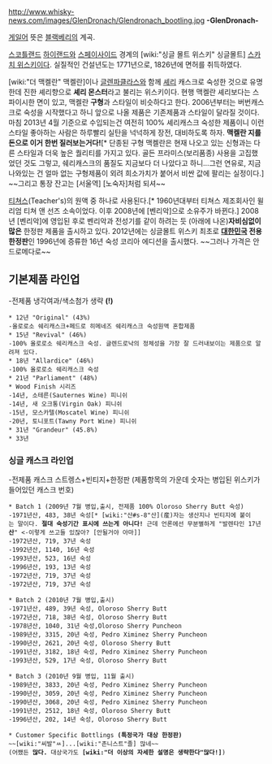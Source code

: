http://www.whisky-news.com/images/GlenDronach/Glendronach_bootling.jpg
'''-GlenDronach-'''

[[게일어]] 뜻은 [[블랙베리]]의 계곡.

[[스코틀랜드]] [[하이랜드]]와 [[스페이사이드]] 경계의 [wiki:"싱글 몰트 위스키" 싱글몰트] [[스카치 위스키]]이다. 실질적인 건설년도는 1771년으로, 1826년에 면허를 취득하였다.

[wiki:"더 맥켈란" 맥켈란]이나 [[글렌파클라스]]와 함께 [[셰리]] 캐스크로 숙성한 것으로 유명한데 진한 셰리향으로 '''셰리 몬스터'''라고 불리는 위스키이다. 현행 맥켈란 셰리보다는 스파이시한 면이 있고, 맥켈란 '''구형'''과 스타일이 비슷하다고 한다. 2006년부터는 버번캐스크로 숙성을 시작했다고 하니 앞으로 나올 제품은 기존제품과 스타일이 달라질 것이다. 마침 2013년 4월 기준으로 수입되는건 여전히 100% 셰리캐스크 숙성한 제품이니 이런 스타일 좋아하는 사람은 하루빨리 실탄을 넉넉하게 장전, 대비하도록 하자. '''맥켈란 지를 돈으로 이거 한번 질러보는거다!'''[* 단종된 구형 맥켈란은 현재 나오고 있는 신형과는 다른 스타일과 더욱 높은 퀄리티를 가지고 있다. 골든 프라미스(보리품종) 사용을 고집했었던 것도 그렇고, 쉐리캐스크의 품질도 지금보다 더 나았다고 하니...그런 연유로, 지금 나와있는 건 얼마 없는 구형제품이 외려 희소가치가 붙어서 비싼 값에 팔리는 실정이다.] ~~그리고 통장 잔고는 [서울역] [노숙자]처럼 되셔~~

[[티쳐스]](Teacher's)의 원액 중 하나로 사용된다.[* 1960년대부터 티쳐스 제조회사인 윌리엄 티쳐 앤 선즈 소속이었다. 이후 2008년에 [벤리악]으로 소유주가 바뀐다.] 2008년 [벤리악]에 영입된 후로 벤리악과 전성기를 같이 하려는 듯 (아래에 나온)'''자비심없이 많은''' 한정판 제품을 출시하고 있다. 2012년에는 싱글몰트 위스키 최초로 '''[[대한민국]] 전용 한정판'''인 1996년에 증류한 16년 숙성 코리아 에디션을 출시했다. ~~그러나 가격은 안드로메다로~~ 

== 기본제품 라인업 ==
-전제품 냉각여과/색소첨가 생략 '''(!)'''
 * 12년 "Original" (43%)
 -올로로소 쉐리캐스크+페드로 히메네즈 쉐리캐스크 숙성원액 혼합제품
 * 15년 "Revival" (46%)
 -100% 올로로소 쉐리캐스크 숙성. 글렌드로낙의 정체성을 가장 잘 드러내보이는 제품으로 알려져 있다.
 * 18년 "Allardice" (46%)
 -100% 올로로소 쉐리캐스크 숙성
 * 21년 "Parliament" (48%)
 * Wood Finish 시리즈
 -14년, 소테른(Sauternes Wine) 피니쉬
 -14년, 새 오크통(Virgin Oak) 피니쉬
 -15년, 모스카텔(Moscatel Wine) 피니쉬
 -20년, 토니포트(Tawny Port Wine) 피니쉬
 * 31년 "Grandeur" (45.8%)
 * 33년
=== 싱글 캐스크 라인업 ===
-전제품 캐스크 스트렝스+빈티지+한정판
(제품항목의 가운데 숫자는 병입된 위스키가 들어있던 캐스크 번호)
 * Batch 1 (2009년 7월 병입,출시, 전제품 100% Oloroso Sherry Butt 숙성)
 -1971년산, 483, 38년 숙성[* [wiki:"산#s-8"산](産)자는 생산지나 빈티지에 붙이는 말이다. '''절대 숙성기간 표시에 쓰는게 아니다!''' 근데 언론에선 무분별하게 "발렌타인 17년'''산'''" <-이렇게 쓰고들 있잖아? [안될거야 아마]]
 -1972년산, 719, 37년 숙성 
 -1992년산, 1140, 16년 숙성 
 -1993년산, 523, 16년 숙성 
 -1996년산, 193, 13년 숙성 
 -1972년산, 719, 37년 숙성 
 -1972년산, 719, 37년 숙성 

 * Batch 2 (2010년 7월 병입,출시)
 -1971년산, 489, 39년 숙성, Oloroso Sherry Butt
 -1972년산, 718, 38년 숙성, Oloroso Sherry Butt
 -1978년산, 1040, 31년 숙성,Oloroso Sherry Puncheon
 -1989년산, 3315, 20년 숙성, Pedro Ximinez Sherry Puncheon
 -1990년산, 2621, 20년 숙성, Oloroso Sherry Butt
 -1991년산, 3182, 18년 숙성, Pedro Ximinez Sherry Puncheon
 -1993년산, 529, 17년 숙성, Oloroso Sherry Butt

 * Batch 3 (2010년 9월 병입, 11월 출시)
 -1989년산, 3833, 20년 숙성, Pedro Ximinez Sherry Puncheon
 -1990년산, 3059, 20년 숙성, Pedro Ximinez Sherry Puncheon
 -1990년산, 3068, 20년 숙성, Pedro Ximinez Sherry Puncheon
 -1991년산, 2512, 18년 숙성, Oloroso Sherry Butt
 -1996년산, 202, 14년 숙성, Oloroso Sherry Butt

 * Customer Specific Bottlings '''(특정국가 대상 한정판)'''
 ~~[wiki:"씨발"ㅆ]...[wiki:"존니스트"졸] 많네~~ 
 (어쨌든 '''많다.''' 대상국가도 '''[wiki:"더 이상의 자세한 설명은 생략한다"많다!]''')
